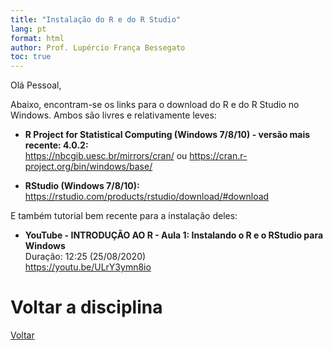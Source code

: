```yaml
---
title: "Instalação do R e do R Studio"
lang: pt
format: html
author: Prof. Lupércio França Bessegato
toc: true
---
```


Olá Pessoal,

Abaixo, encontram-se os links para o download do R e do R Studio no Windows. Ambos são livres e relativamente leves:

-   **R Project for Statistical Computing (Windows 7/8/10) - versão mais recente: 4.0.2:**\
    <https://nbcgib.uesc.br/mirrors/cran/> ou <https://cran.r-project.org/bin/windows/base/>

-   **RStudio (Windows 7/8/10):**\
    <https://rstudio.com/products/rstudio/download/#download>

E também tutorial bem recente para a instalação deles:

-   **YouTube - INTRODUÇÃO AO R - Aula 1: Instalando o R e o RStudio para Windows**\
    Duração: 12:25 (25/08/2020)\
    <https://youtu.be/ULrY3ymn8io>

# Voltar a disciplina

[Voltar](../EST064/est064.html)